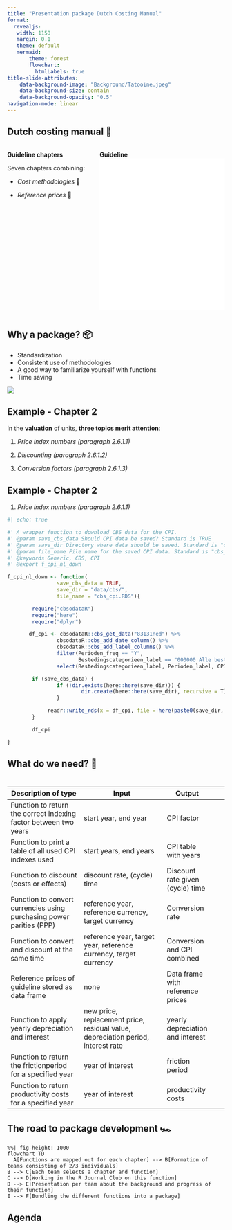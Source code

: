 ```yaml
---
title: "Presentation package Dutch Costing Manual"
format:
  revealjs: 
   width: 1150
   margin: 0.1
   theme: default
   mermaid: 
       theme: forest
       flowchart:
         htmlLabels: true
title-slide-attributes:
    data-background-image: "Background/Tatooine.jpeg"
    data-background-size: contain
    data-background-opacity: "0.5"
navigation-mode: linear
---
```


## Dutch costing manual 📖

::: {.columns}
::: {.column width="40%"}
**Guideline chapters**

Seven chapters combining:

-   *Cost methodologies* 📜

-   *Reference prices* 💸

:::
::: {.column width="60%"}
**Guideline**
<embed src = "Data/Richtlijn.pdf" type = "application/pdf" height = 350 width = 100% >

</object>

:::
:::

## Why a package? 📦

-   Standardization
-   Consistent use of methodologies
-   A good way to familiarize yourself with functions
-   Time saving

![](Figures/Fig2.jpeg){.absolute bottom="0" right="0"}

## Example - Chapter 2 {auto-animate="true"}

In the **valuation** of units, **three topics merit attention**:

1.  *Price index numbers (paragraph 2.6.1.1)*


2.  *Discounting (paragraph 2.6.1.2)*



3.  *Conversion factors (paragraph 2.6.1.3)*


## Example - Chapter 2 {auto-animate="true"}

1.  *Price index numbers (paragraph 2.6.1.1)*

```r
#| echo: true

#' A wrapper function to download CBS data for the CPI.
#' @param save_cbs_data Should CPI data be saved? Standard is TRUE
#' @param save_dir Directory where data should be saved. Standard is "data/cbs/"
#' @param file_name File name for the saved CPI data. Standard is "cbs_cpi.RDS
#' @keywords Generic, CBS, CPI
#' @export f_cpi_nl_down

f_cpi_nl_down <- function(
                save_cbs_data = TRUE,
                save_dir = "data/cbs/",
                file_name = "cbs_cpi.RDS"){

        require("cbsodataR")
        require("here")
        require("dplyr")

       df_cpi <- cbsodataR::cbs_get_data("83131ned") %>%
                cbsodataR::cbs_add_date_column() %>%
                cbsodataR::cbs_add_label_columns() %>%
                filter(Perioden_freq == "Y",
                       Bestedingscategorieen_label == "000000 Alle bestedingen") %>%
                select(Bestedingscategorieen_label, Perioden_label, CPI_1 )

        if (save_cbs_data) {
                if (!dir.exists(here::here(save_dir))) {
                        dir.create(here::here(save_dir), recursive = T)
                }

             readr::write_rds(x = df_cpi, file = here(paste0(save_dir, file_name)))
        }

        df_cpi

}
```

## What do we need? 🤔
::: {style="font-size: 45%;"}
<br>

| Description of type                                                  | Input                                                                            | Output                           |   |   |
|----------------------------------------------------------------------|----------------------------------------------------------------------------------|----------------------------------|---|---|
| Function to return the correct indexing factor between two years     | start year, end year                                                             | CPI factor                       |   |   |
| Function to print a table of all used CPI indexes used               | start years, end years                                                           | CPI table with years             |   |   |
| Function to discount (costs or effects)                              | discount rate, (cycle) time                                                      | Discount rate given (cycle) time |   |   |
| Function to convert currencies using purchasing power parities (PPP) | reference year, reference currency, target currency                              | Conversion rate                  |   |   |
| Function to convert and discount at the same time                    | reference year, target year, reference currency, target currency                 | Conversion and CPI combined      |   |   |
| Reference prices of guideline stored as data frame                   | none                                                                             | Data frame with reference prices |   |   |
| Function to apply yearly depreciation and interest                   | new price, replacement price, residual value, depreciation period, interest rate | yearly depreciation and interest |   |   |
| Function to return the frictionperiod for a specified year           | year of interest                                                                 | friction period                  |   |   |
| Function to return productivity costs for a specified year           | year of interest                                                                 | productivity costs               |   |   |
:::

## The road to package development 🏎️

```mermaid
%%| fig-height: 1000
flowchart TD
  A[Functions are mapped out for each chapter] --> B[Formation of teams consisting of 2/3 individuals]
B --> C[Each team selects a chapter and function]
C --> D[Working in the R Journal Club on this function]
D --> E[Presentation per team about the background and progress of their function]
E --> F[Bundling the different functions into a package]

```

## Agenda
